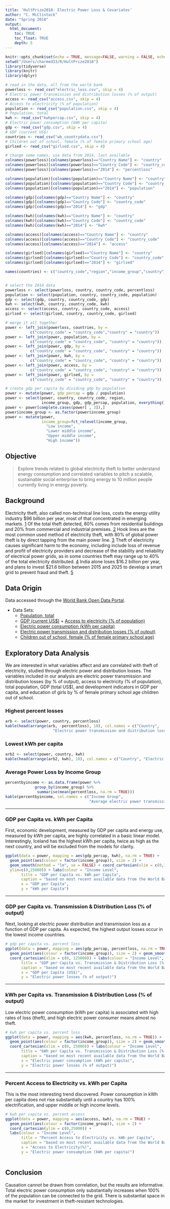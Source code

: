 ```yaml
---
title: 'HultPrize2018: Electric Power Loss & Covariates'
author: "C. McClintock"
date: "Spring 2018"
output: 
  html_document: 
    toc: TRUE
    toc_float: TRUE
    depth: 5
---
```


```r
knitr::opts_chunk$set(echo = TRUE, message=FALSE, warning = FALSE, echo = FALSE)
setwd("/Users/charmed33/R/HultPrize2018")
library(tidyverse)
library(knitr)
library(dplyr)
```

```r
# read in the data, all from the world bank
powerloss <- read_csv("electric_loss.csv", skip = 4) 
# Electric power transmission and distribution losses (% of output)
access <- read_csv("access.csv", skip = 4) 
# Access to electricity (% of population)
population <- read_csv("population.csv", skip = 4)
# Population, total
kwh <- read_csv("kwhpercap.csv", skip = 4)
# Electric power consumption (kWh per capita)
gdp <- read_csv("gdp.csv", skip = 4)
# GDP (current US$)
countries <- read_csv("wb_countrydata.csv")
# Children out of school, female (% of female primary school age)
girlsed <- read_csv("girlsed.csv", skip = 4)

# change some names, use data from 2014, last available
colnames(powerloss)[colnames(powerloss)=="Country Name"] <- "country"
colnames(powerloss)[colnames(powerloss)=="Country Code"] <- "country_code"
colnames(powerloss)[colnames(powerloss)=="2014"] <- "percentloss"

colnames(population)[colnames(population)=="Country Name"] <- "country"
colnames(population)[colnames(population)=="Country Code"] <- "country_code"
colnames(population)[colnames(population)=="2014"] <- "population"

colnames(gdp)[colnames(gdp)=="Country Name"] <- "country"
colnames(gdp)[colnames(gdp)=="Country Code"] <- "country_code"
colnames(gdp)[colnames(gdp)=="2014"] <- "gdp"

colnames(kwh)[colnames(kwh)=="Country Name"] <- "country"
colnames(kwh)[colnames(kwh)=="Country Code"] <- "country_code"
colnames(kwh)[colnames(kwh)=="2014"] <- "kwh"

colnames(access)[colnames(access)=="Country Name"] <- "country"
colnames(access)[colnames(access)=="Country Code"] <- "country_code"
colnames(access)[colnames(access)=="2014"] <- "access"

colnames(girlsed)[colnames(girlsed)=="Country Name"] <- "country"
colnames(girlsed)[colnames(girlsed)=="Country Code"] <- "country_code"
colnames(girlsed)[colnames(girlsed)=="2014"] <- "girlsed"

names(countries) <- c("country_code","region","income_group","country")


# select the 2014 data
powerloss <- select(powerloss, country, country_code, percentloss)
population <- select(population, country, country_code, population)
gdp <- select(gdp, country, country_code, gdp)
kwh <- select(kwh, country, country_code, kwh)
access <- select(access, country, country_code, access)
girlsed <- select(girlsed, country, country_code, girlsed)

# merge it all together
power <- left_join(powerloss, countries, by = 
           c("country_code" = "country_code","country" = "country"))
power <- left_join(power, population, by = 
           c("country_code" = "country_code", "country" = "country"))
power <- left_join(power, gdp, by = 
           c("country_code" = "country_code", "country" = "country"))
power <- left_join(power, kwh, by = 
           c("country_code" = "country_code", "country" = "country"))
power <- left_join(power, access, by = 
           c("country_code" = "country_code", "country" = "country"))
power <- left_join(power, girlsed, by = 
           c("country_code" = "country_code", "country" = "country"))

# create gdp per capita by dividing gdp by population
power <- mutate(power, gdp_percap = gdp / population)
power <- select(power, country, country_code, region, 
                income_group, gdp, gdp_percap, population, everything())
power <- power[complete.cases(power[ , 3]),]
power$income_group <- as.factor(power$income_group)
power <- mutate(power,
                income_group=fct_relevel(income_group,
                  "Low income",
                  "Lower middle income",
                  "Upper middle income",
                  "High income"))
```


## Objective
> Explore trends related to global electricity theft to better understand energy consumption and correlated variables to pitch a scalable, sustainable social enterprise to bring energy to 10 million people currently living in energy poverty. 

## Background
Electricity theft, also called non-technical line loss, costs the energy utility industry $96 billion per year, most of that concentrated in emerging markets. [1](https://www.prnewswire.com/news-releases/96-billion-is-lost-every-year-to-electricity-theft-300453411.html) Of the total theft detected, 80% comes from residential buildings and 20% from commercial and industrial premises. [2](http://www.ajer.org/papers/v4(01)/I0401059069.pdf) Hook lines are the most common used method of electricity theft, with 80% of global power theft is by direct tapping from the main power line. [3](http://file.scirp.org/Html/1-1770179_70365.htm) Theft of electricity causes significant harm to the economy, including include loss of revenue and profit of electricity providers and decrease of the stability and reliability of electrical power grids, as in some countries theft may range up to 40% of the total electricity distributed. [4](https://www.atlantis-press.com/journals/ijcis/25872435) India alone loses $16.2 billion  per year, and plans to invest $21.6 billion  between 2015 and 2025 to develop a smart grid to prevent fraud and theft. [5](http://www.tdworld.com/smart-grid/india-spend-216-billion-smart-grid-infrastructure-2025)

## Data Origin

Data accessed through the [World Bank Open Data Portal](https://data.worldbank.org).

* Data Sets:
    + [Population, total](https://data.worldbank.org/indicator/SP.POP.TOTL)
     + [GDP (current US$)](https://data.worldbank.org/indicator/NY.GDP.MKTP.CD)
      + [Access to electricity (% of population)](https://data.worldbank.org/indicator/EG.ELC.ACCS.ZS)
    + [Electric power consumption (kWh per capita)](https://data.worldbank.org/indicator/EG.USE.ELEC.KH.PC)
     + [Electric power transmission and distribution losses (% of output)](https://data.worldbank.org/indicator/EG.ELC.LOSS.ZS)
     + [Children out of school, female (% of female primary school age)](https://data.worldbank.org/indicator/SE.PRM.UNER.FE.ZS?view=chart)
     
## Exploratory Data Analysis

We are interested in what variables affect and are correlated with theft of electricity, studied through electric power and distribution losses. The variables included in our analysis are electric power transmission and distribution losses (by % of output), access to electricity (% of population), total population, GDP (total US$), and development indicators in GDP per capita, and education of girls by % of female primary school age children out of school.

### Highest percent losses

```r
arb <- select(power, country, percentloss)
kable(head(arrange(arb, -percentloss), 10), col.names = c("Country", 
                     "Electric power transmission and distribution losses (% of output)"))
```

### Lowest kWh per capita 

```r
arb2 <- select(power, country, kwh)
kable(head(arrange(arb2, kwh), 10), col.names = c("Country", "Electric power consumption (kWh per capita)"))
```

### Average Power Loss by Income Group

```r
percentbyincome <- as.data.frame(power %>% 
             group_by(income_group) %>% 
              summarise(mean(percentloss, na.rm = TRUE)))
kable(percentbyincome, col.names = c("Income Group",
                                     "Average electric power transmission and distribution losses (% of output)"))
```

***

### GDP per Capita vs. kWh per Capita

 First, economic development, measured by GDP per capita and energy use, measured by kWh per capita, are highly correlated in a basic linear model. Interestingly, Iceland has the highest kWh per capita, twice as high as the next country, and will be excluded from the models for clarity.
  
```r

ggplot(data = power, mapping = aes(gdp_percap, kwh), na.rm = TRUE) + 
  geom_point(aes(colour = factor(income_group)), size = 2) + 
  geom_smooth(method = "lm", se = FALSE) + coord_cartesian(xlim = c(0,125000), 
  ylim=c(0,25000)) + labs(colour = "Income Level", 
       title = "GDP per Capita vs. kWh per Capita", 
       caption = "based on most recent available data from the World Bank (2014)",
       x = "GDP per Capita", 
       y = "kWh per Capita")
```

***

### GDP per Capita vs. Transmission & Distribution Loss (% of output)

Next, looking at electric power distribution and transmission loss as a function of GDP per capita. As expected, the highest output losses occur in the lowest income countries.  

```r
# gdp per capita vs. percent loss
ggplot(data = power, mapping = aes(gdp_percap, percentloss, na.rm = TRUE)) + 
  geom_point(aes(colour = factor(income_group)), size = 2) + geom_smooth(se = FALSE) +
  coord_cartesian(xlim = c(0, 125000)) + labs(colour = "Income Level", 
       title = "GDP per Capita vs. Transmission & Distribution Loss (% of output)", 
       caption = "based on most recent available data from the World Bank (2014)",
       x = "GDP per Capita (US$)", 
       y = "Electric power losses (% of output)")
```

***

### kWh per Capita vs. Transmission & Distribution Loss (% of output)

Low electric power consumption (kWh per capita) is associated with high rates of loss (theft), and high electric power consumer means almost no theft. 

```r
# kwh per capita vs. percent loss
ggplot(data = power, mapping = aes(kwh, percentloss, na.rm = TRUE)) + 
  geom_point(aes(colour = factor(income_group)), size = 2) + geom_smooth(se = FALSE) +
  coord_cartesian(xlim = c(0, 25000)) + labs(colour = "Income Level", 
       title = "kWh per Capita vs. Transmission & Distribution Loss (% of output)", 
       caption = "based on most recent available data from the World Bank (2014)",
       x = "Electric power consumption (kWh per capita)", 
       y = "Electric power losses (% of output)")
```

***

### Percent Access to Electricity vs. kWh per Capita

This is the most interesting trend discovered. Power consumption in kWh per capita does not rise substantially until a country has 100% electrification, and upper middle or high income levels. 

```r
# kwh per capita vs. percent access
ggplot(data = power, mapping = aes(access, kwh), na.rm = TRUE) + 
  geom_point(aes(colour = factor(income_group)), size = 2) + 
  coord_cartesian(ylim = c(0,25000)) + 
  labs(colour = "Income Level", 
       title = "Percent Access to Electricity vs. kWh per Capita", 
       caption = "based on most recent available data from the World Bank (2014)",
       x = "Access to Electricity(%)", 
       y = "Electric power consumption (kWh per capita)")
  
```



## Conclusion

Causation cannot be drawn from correlation, but the results are informative. Total electric power consumption only substantially increases when 100% of the population can be connected to the grid. There is substantial space in the market for investment in theft-resistant technologies.






